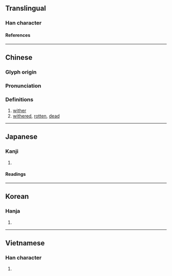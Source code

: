 {{character info/new}}
==Translingual==

===Han character===
{{Han char|rn=75|rad=木|as=10|sn=14|four=40927|canj=DYRB|ids=⿰木高}}

====References====
{{Han ref|kx=0545.170|dkj=15300|dj=0933.080|hdz=21267.080|uh=69C1}}

----

==Chinese==
{{zh-forms}}

===Glyph origin===
{{Han etym}}

===Pronunciation===
{{zh-pron
|m=gǎo,kào,gāo
|c=gou2
|mc=y
|oc=y
|ma=
|cat=v,a
}}

===Definitions===
{{zh-hanzi}}

# [[wither]]
# [[withered]], [[rotten]], [[dead]]

----

==Japanese==

===Kanji===
{{ja-kanji|grade=|rs=木10}}

# {{rfdef|ja|sort=木10}}

====Readings====
{{ja-readings
|on=こう
|kun=か-れる
}}

----

==Korean==

===Hanja===
{{ko-hanja|고}}

# {{rfdef|ko|sort=木10}}

----

==Vietnamese==

===Han character===
{{vi-readings|rs=木10|reading=cau}}

# {{rfdef|vi|sort=木10}}